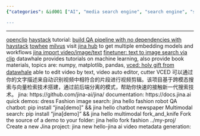 ```yaml
---
{"categories": &id001 ["AI", "media search engine", "search engine", "self-hosted"], "category": "Neural Search Engines", "date": "2022-05-29 05:18:28", "description": "Jina is a neural search engine that enables users to efficiently search for images, videos, and audios. It leverages popular libraries like openclip, haystack, towhee, and Milvus to provide pre-trained models and workflows through Jina Hub. Additionally, VCED offers tutorials in machine learning topics.", "tags": *id001, "title": "Jina: Neural Search Engine for Images, Videos, Audios"}

---
```


------
[openclip](https://github.com/mlfoundations/open_clip)
[haystack](https://github.com/deepset-ai/haystack)
tutorial: [build QA pipeline with no dependencies with haystack](https://haystack.deepset.ai/tutorials/03_basic_qa_pipeline_without_elasticsearch)
[towhee](https://github.com/towhee-io/towhee)
[milvus](https://milvus.io/docs/v2.1.x/install_standalone-docker.md)
visit [jina hub](https://docs.jina.ai/fundamentals/executor/hub/) to get multiple embedding models and workflows
[jina import video/image/text](https://github.com/datawhalechina/vced/blob/44480a869a57be0d7e3a6f163d499286f65ad86c/docs/source/user_guide/jina.md)
[finetuner: text to image search via clip](https://finetuner.jina.ai/tasks/text-to-image/)
datawhale provides tutorials on machine learning, also provide book materials, topics are: numpy, matplotlib, pandas,
[vced: holy gift from datawhale](https://github.com/datawhalechina/vced/tree/44480a869a57be0d7e3a6f163d499286f65ad86c) able to edit video by text, video auto editor, cutter
VCED 可以通过你的文字描述来自动识别视频中相符合的片段进行视频剪辑。该项目基于跨模态搜索与向量检索技术搭建，通过前后端分离的模式，帮助你快速的接触新一代搜索技术。
jina:
https://github.com/jina-ai/jina/
documentation:
https://docs.jina.ai
quick demos:
dress Fashion image search: jina hello fashion
robot QA chatbot: pip install "jina[demo]" && jina hello chatbot
newspaper Multimodal search: pip install "jina[demo]" && jina hello multimodal
fork_and_knife Fork the source of a demo to your folder: jina hello fork fashion ../my-proj/
Create a new Jina project: jina new hello-jina
ai video metadata generation:
